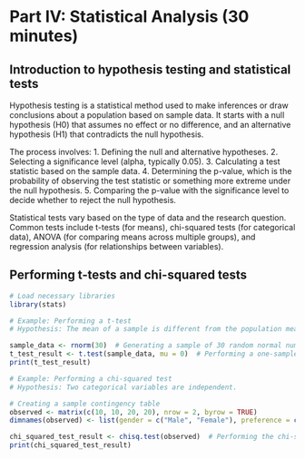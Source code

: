 
# Part IV: Statistical Analysis (30 minutes) {-}


## Introduction to hypothesis testing and statistical tests {-}


Hypothesis testing is a statistical method used to make inferences or draw conclusions about a population based on sample data. It starts with a null hypothesis (H0) that assumes no effect or no difference, and an alternative hypothesis (H1) that contradicts the null hypothesis.

The process involves:
1. Defining the null and alternative hypotheses.
2. Selecting a significance level (alpha, typically 0.05).
3. Calculating a test statistic based on the sample data.
4. Determining the p-value, which is the probability of observing the test statistic or something more extreme under the null hypothesis.
5. Comparing the p-value with the significance level to decide whether to reject the null hypothesis.

Statistical tests vary based on the type of data and the research question. Common tests include t-tests (for means), chi-squared tests (for categorical data), ANOVA (for comparing means across multiple groups), and regression analysis (for relationships between variables).




## Performing t-tests and chi-squared tests {-}
```r
# Load necessary libraries
library(stats)

# Example: Performing a t-test
# Hypothesis: The mean of a sample is different from the population mean (which we assume to be 0 for this example).

sample_data <- rnorm(30)  # Generating a sample of 30 random normal numbers
t_test_result <- t.test(sample_data, mu = 0)  # Performing a one-sample t-test
print(t_test_result)

# Example: Performing a chi-squared test
# Hypothesis: Two categorical variables are independent.

# Creating a sample contingency table
observed <- matrix(c(10, 10, 20, 20), nrow = 2, byrow = TRUE)
dimnames(observed) <- list(gender = c("Male", "Female"), preference = c("Option A", "Option B"))

chi_squared_test_result <- chisq.test(observed)  # Performing the chi-squared test
print(chi_squared_test_result)
```
